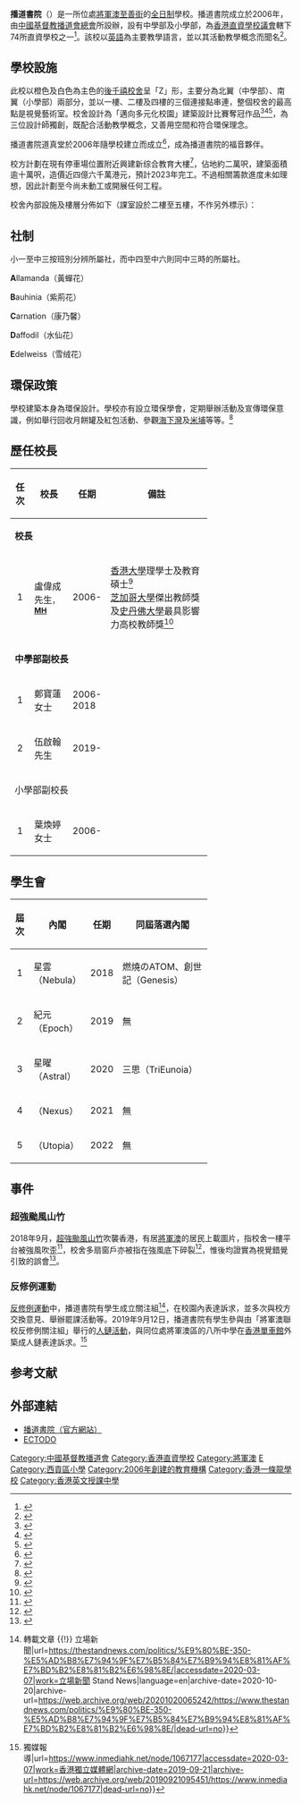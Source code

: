 {{Infobox_School
| name = 播道書院
| image = [[File:Evangel_College_2014.jpg|center]]
| district = 西貢區
| nickname = 播道、EC
| motto = 播揚真理 道育幼苗
| song = 播道孩子<br>On You, We Rest Our School, O Lord!
| founded = 2006年
| type = 直資中小學
| religious_affiliation = [[基督教|基督教]]
|相關名人=全民造星33號阿妹

| colors = <span style="background-color:#FD9900;width:50px;border:1px solid #000000">     </span> 橙色
| classes = 中小學各設六級，每級設五班
| houses = Allamanda, Bauhinia, Carnation, Daffodil, Edelweiss
| principal = 盧偉成{{MH|nocat}}
| affiliation = 香港基督教播道會聯會
| location = {{HKG}}[[新界|新界]][[將軍澳|將軍澳]][[至善街|至善街]]7號
| number = (852) 2366 1802
| fax = (852) 2366 1732
| website = http://www.evangel.edu.hk
| Website = 
}}'''播道書院'''（{{Lang-en|Evangel College}}）是一所位處[[將軍澳|將軍澳]][[至善街|至善街]]的[[全日制|全日制]]學校。播道書院成立於2006年，由[[中國基督教播道會總會|中國基督教播道會總會]]所設辦，設有中學部及小學部，為[[香港直資學校議會|香港直資學校議會]]轄下74所直資學校之一<ref>{{Cite book|title=二零一九/二零學年直接資助學校名單|last=|first=|publisher=[[教育局_(香港)|教育局]]|year=2019|location=|pages=1,4|url=https://www.edb.gov.hk/attachment/en/edu-system/primary-secondary/applicable-to-primary-secondary/direct-subsidy-scheme/index/school_list%20_e_tc.pdf|isbn=|access-date=2020-05-11|archive-date=2019-10-19|archive-url=https://web.archive.org/web/20191019180725/https://www.edb.gov.hk/attachment/en/edu-system/primary-secondary/applicable-to-primary-secondary/direct-subsidy-scheme/index/school_list%20_e_tc.pdf|dead-url=no}}</ref>。該校以[[英語|英語]]為主要教學語言，並以其活動教學概念而聞名<ref>{{Cite web|title=功課少重預習：播道書院採用活動教學|url=https://happypama.mingpao.com/%e8%bc%95%e9%ac%86%e5%8d%87%e5%ad%b8/%e5%8a%9f%e8%aa%b2%e5%b0%91%e9%87%8d%e9%a0%90%e7%bf%92%ef%bc%9a%e6%92%ad%e9%81%93%e6%9b%b8%e9%99%a2%e6%8e%a1%e7%94%a8%e6%b4%bb%e5%8b%95%e6%95%99%e5%ad%b8/|accessdate=2020-05-11|date=2017-06-27|work=HAPPY PAMA 教得樂|language=zh-TW}}</ref>。

== 學校設施 ==
此校以橙色及白色為主色的[[後千禧校舍|後千禧校舍]]呈「Z」形，主要分為北翼（中學部）、南翼（小學部）兩部分，並以一樓、二樓及四樓的三個連接點串連，整個校舍的最高點是視覺藝術室。校舍設計為「邁向多元化校園」建築設計比賽奪冠作品<ref>{{Cite web|title=校舍設計比賽公布結果|url=https://www.info.gov.hk/gia/general/200204/29/0429237.htm|accessdate=2020-03-07|author=|date=2002-04-29|format=|publisher=政府資訊中心|language=zh-hk|archive-date=2006-11-28|archive-url=https://web.archive.org/web/20061128011438/http://www.info.gov.hk/gia/general/200204/29/0429237.htm|dead-url=no}}</ref><ref>{{Cite web|title=播道書院完成地基工程 盼建立學生正確的價值觀|url=http://christianweekly.net/2005/ta10787.htm|accessdate=2020-03-07|author=|date=2005-06-12|format=|publisher=基督教週報|language=zh-hk|archive-date=2020-01-31|archive-url=https://web.archive.org/web/20200131040021/http://www.christianweekly.net/2005/ta10787.htm|dead-url=no}}</ref><ref>{{Cite web|title=播道首辦「一條龍」明日舉行簡介會|url=https://std.stheadline.com/archive/fullstory.asp?andor=or&year1=2005&month1=7&day1=1&year2=2005&month2=12&day2=9&category=g&id=20050923g04&keyword1=&keyword2=|accessdate=2020-03-07|author=|date=2005-09-23|format=|publisher=星島日報|language=zh-hk}}</ref>，為三位設計師獨創，既配合活動教學概念，又善用空間和符合環保理念。

播道書院道真堂於2006年隨學校建立而成立<ref>{{Cite web|title=中國基督教播道會總會—播道書院|url=https://www.efcc.org.hk/pages/orgs_evan_college#.XmO1MXIzbIU|accessdate=2020-03-07|author=|date=|format=|publisher=中國基督教播道會總會|language=zh-hk|archive-date=2021-01-19|archive-url=https://web.archive.org/web/20210119222320/https://efcc.org.hk/pages/orgs_evan_college#.XmO1MXIzbIU|dead-url=no}}</ref>，成為播道書院的福音夥伴。

校方計劃在現有停車場位置附近興建新综合教育大樓<ref>{{Cite web|title=Fund Raising Scheme – 新綜合教育大樓兼現有禮堂裝修|url=https://www.evangel.edu.hk/nec/fund-raising-scheme/|accessdate=2020-03-07|author=|date=|format=|publisher=|language=zh-hk|archive-date=2019-12-22|archive-url=https://web.archive.org/web/20191222043353/http://www.evangel.edu.hk/nec/fund-raising-scheme/|dead-url=no}}</ref>，佔地約二萬呎，建築面積逾十萬呎，造價近四億六千萬港元，預計2023年完工。不過相關籌款進度未如理想，因此計劃至今尚未動工或開展任何工程。

校舍內部設施及樓層分佈如下（課室設於二樓至五樓，不作另外標示）：
{{Columns 
| width = 500px
|col1=
'''地下'''
{{Columns 
|col1=
* <small>中／小學活動室</small>
* <small>教員室 D</small>
* <small>悦勤堂</small>
* <small>以勒劇場</small>
* <small>道真堂</small>
* <small>圓形舞台（攀石）</small>
* <small>足球場</small>
* <small>小學禮堂</small>
* <small>ECTODO創科活動攤位</small>
* <small>ECTODO團隊（E.FEB TEAM 及 E.STEM TEAM）工作暨展覽空間</small>
* <small>多媒體創作室</small>
|col2=
* <small>全天候跑道</small>
* <small>說學坊</small>
* <small>木人巷</small>
* <small>思齊里</small>
* <small>樂隊室</small>
* <small>展覽室</small>
* <small>排球場</small>
* <small>籃球場</small>
* <small>迎軒</small>
* <small>中學音樂室</small>
}}
'''一樓'''
{{Columns 
|col1=
*<small>教員室 A,B,F,G</small>
*<small>校務處</small>
*<small>近四千呎雙層圖書館</small>
*<small>教員休息室 Debate Room</small>
|col2=
*<small>中學電腦室</small>
*<small>小學音樂室</small>
*<small>會議室</small>
*<small>小學禮堂上層</small>
}}
|col2= 
'''二樓'''
{{Columns 
|col1=
*<small>活動室</small>
*<small>播道少年軍室</small>
*<small>STEM中心</small>
|col2=
*<small>小學視藝室</small>
*<small>小學電腦室</small>
*<small>教員休息室</small>
}}
'''三樓'''
* <small>活動室</small>
'''四樓'''
{{Columns|col1=* <small>科學實驗室</small>|col2=* <small>教員室 c</small>}}
'''五樓'''
{{Columns
|col1=
* <small>物理實驗室</small>
* <small>化學實驗室</small>
|col2=
* <small>生物實驗室</small>
}}
'''六樓'''
* <small>中學視藝室</small>
}}

== 社制 ==
小一至中三按班別分辨所屬社，而中四至中六則同中三時的所屬社。

{{colorbox|Yellow}} '''A'''llamanda（黃蟬花）

{{colorbox|purple}} '''B'''auhinia（紫荊花）

{{colorbox|pink}} '''C'''arnation（康乃馨）

{{colorbox|orange}} '''D'''affodil（水仙花）

{{colorbox|lightblue}} '''E'''delweiss（雪绒花）

== 環保政策 ==
學校建築本身為環保設計。學校亦有設立環保學會，定期舉辦活動及宣傳環保意識，例如舉行回收月餅罐及紅包活動、參觀[[海下灣|海下灣]]及[[米埔|米埔]]等等。<ref>{{Cite web|title=中學概覽 SSP2019/2020 播道書院|url=https://www.chsc.hk/ssp2019/sch_detail.php?lang_id=2&sch_id=28&return_page=sch_list.php?lang_id=2&chg_district_id=1&search_mode=&frmMode=pagebreak&sort_id=-1&district_id=8|accessdate=2020-03-07|author=中學概覽|date=|format=|work=SSP2019|publisher=|language=zh-hk}}</ref>

== 歷任校長 ==
{| class="wikitable" width="70%"
! width=10% |任次
! width=20% |校長
! width=15% |任期
! width=55% |備註
|-
! colspan="4" |'''校長'''
|-
| align="center" |1
|盧偉成先生<small>，'''[[榮譽勳章_(香港)|MH]]'''</small>
|2006-
|[[香港大學|香港大學]]理學士及教育碩士<ref>{{Cite web|title=Admission FAQs|url=https://www.evangel.edu.hk/admission_faq.php|accessdate=2020-03-07|author=|date=|format=|publisher=播道書院|language=zh-hk|archive-date=2019-12-21|archive-url=https://web.archive.org/web/20191221163306/http://evangel.edu.hk/admission_faq.php|dead-url=no}}</ref><br>[[芝加哥大學|芝加哥大學]]傑出教師獎及[[史丹佛大學|史丹佛大學]]最具影響力高校教師獎<ref>{{Cite web|title=播道書院｜盧偉成總校長|url=https://metroeducationplus.com.hk/list/%E6%92%AD%E9%81%93%E6%9B%B8%E9%99%A2%EF%BD%9C%E7%9B%A7%E5%81%89%E6%88%90%E7%B8%BD%E6%A0%A1%E9%95%B7|accessdate=2020-03-07|author=新城教育＋|date=|last=|format=|publisher=|language=zh-hk}}</ref>
|-
! colspan="4" |'''中學部副校長'''
|-
| align="center" |1
|鄭寶蓮女士
|2006-2018
|
|-
| align="center" |2
|伍啟翰先生
|2019-
|
|-
! colspan="4" |小學部副校長
|-
| align="center" |1
|葉煥婷女士
|2006-
| align="left" |
|}

== 學生會 ==
{| class="wikitable" width="70%"
! width=10% |屆次
! width=20% |內閣
! width=15% |任期
! width=55% |同屆落選內閣
|-
| align="center" |1
|星雲（Nebula）
|2018
|燃燒のATOM、創世記（Genesis）
|-
| align="center" |2
|紀元（Epoch）
|2019
|無
|-
| align="center" |3
|星曜（Astral）
|2020
|三思（TriEunoia）
|-
| align="center" |4
|（Nexus）
|2021
|無
|-
| align="center" |5
|（Utopia）
|2022
|無
|}

==事件==
===超強颱風山竹===
2018年9月，[[超強颱風山竹_(2018年)|超強颱風山竹]]吹襲香港，有居[[將軍澳|將軍澳]]的居民上載圖片，指校舍一樓平台被強風吹歪<ref>{{Cite web|title=【山竹襲港】將軍澳街道被淹浸成重災區 海濱長廊變「長江」|url=https://hd.stheadline.com/news/realtime/hk/1318947/即時-港聞-山竹襲港-將軍澳街道被淹浸成重災區-海濱長廊變-長江|accessdate=2020-03-07|author=|date=|last=頭條日報|format=|work=頭條日報 Headline Daily|publisher=|language=zh-hk}}</ref>，校舍多扇窗戶亦被指在強風底下碎裂<ref>{{Cite web|title=【颱風山竹】難抵十號風球 全港多間中小學校園被摧毀|url=https://www.hk01.com/親子/236183/颱風山竹-難抵十號風球-全港多間中小學校園被摧毀|accessdate=2020-03-07|date=2018-09-16|last=李欣愉|work=香港01|language=zh-HK|archive-date=2018-09-16|archive-url=https://web.archive.org/web/20180916202259/https://www.hk01.com/%E8%A6%AA%E5%AD%90/236183/%E9%A2%B1%E9%A2%A8%E5%B1%B1%E7%AB%B9-%E9%9B%A3%E6%8A%B5%E5%8D%81%E8%99%9F%E9%A2%A8%E7%90%83-%E5%85%A8%E6%B8%AF%E5%A4%9A%E9%96%93%E4%B8%AD%E5%B0%8F%E5%AD%B8%E6%A0%A1%E5%9C%92%E8%A2%AB%E6%91%A7%E6%AF%80|dead-url=no}}</ref>，惟後均證實為視覺錯覺引致的誤會<ref>{{Cite web|title=881903.com 商業電台 - 播道書院澄清平台沒有塌下網傳照片屬誤會|url=https://www.881903.com/page/zh-tw/newsdetail.aspx?ItemId=1030572&csid=261_341|accessdate=2020-03-07|work=www.881903.com|archive-date=2018-09-16|archive-url=https://web.archive.org/web/20180916164027/http://www.881903.com/page/zh-tw/newsdetail.aspx?ItemId=1030572&csid=261_341|dead-url=no}}</ref>。

=== 反修例運動 ===
[[反修例運動|反修例運動]]中，播道書院有學生成立關注組<ref>{{Cite web|title=逾 350 學生組織聯署聲明：禁蒙面法不會令我們卻步 即使血流不斷仍要吶喊響徹 {{!}} 轉載文章 {{!}} 立場新聞|url=https://thestandnews.com/politics/%E9%80%BE-350-%E5%AD%B8%E7%94%9F%E7%B5%84%E7%B9%94%E8%81%AF%E7%BD%B2%E8%81%B2%E6%98%8E/|accessdate=2020-03-07|work=立場新聞 Stand News|language=en|archive-date=2020-10-20|archive-url=https://web.archive.org/web/20201020065242/https://www.thestandnews.com/politics/%E9%80%BE-350-%E5%AD%B8%E7%94%9F%E7%B5%84%E7%B9%94%E8%81%AF%E7%BD%B2%E8%81%B2%E6%98%8E/|dead-url=no}}</ref>，在校園內表達訴求，並多次與校方交換意見、舉辦罷課活動等。2019年9月12日，播道書院有學生參與由「將軍澳聯校反修例關注組」舉行的[[反對逃犯條例修訂草案運動中的人鏈活動|人鏈活動]]，與同位處將軍澳區的八所中學在[[香港單車館|香港單車館]]外築成人鏈表達訴求。<ref>{{Cite web|title=將軍澳八校齊築人鏈 逾百街坊校友加入守護學生 {{!}} 獨媒報導|url=https://www.inmediahk.net/node/1067177|accessdate=2020-03-07|work=香港獨立媒體網|archive-date=2019-09-21|archive-url=https://web.archive.org/web/20190921095451/https://www.inmediahk.net/node/1067177|dead-url=no}}</ref>

==参考文献==
<small>{{Reflist|2}}</small>
==外部連結==
*[http://www.evangel.edu.hk/ 播道書院（官方網站）] {{Wayback|url=http://www.evangel.edu.hk/ |date=20110923152400 }}
*[http://www.ectodo.weebly.com ECTODO] {{Wayback|url=http://www.ectodo.weebly.com/ |date=20191115113605 }} 

[[Category:中國基督教播道會|Category:中國基督教播道會]]
[[Category:香港直資學校|Category:香港直資學校]]
[[Category:將軍澳|Category:將軍澳]]
[[Category:西貢區中學|E]]
[[Category:西貢區小學|Category:西貢區小學]]
[[Category:2006年創建的教育機構|Category:2006年創建的教育機構]]
[[Category:香港一條龍學校|Category:香港一條龍學校]]
[[Category:香港英文授課中學|Category:香港英文授課中學]]